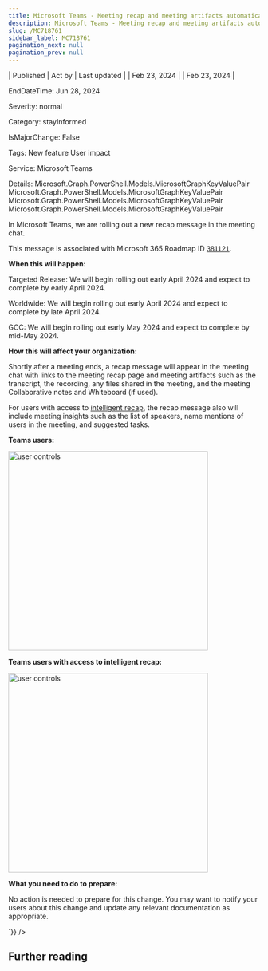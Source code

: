 ```yaml
---
title: Microsoft Teams - Meeting recap and meeting artifacts automatically shared in chat after meeting
description: Microsoft Teams - Meeting recap and meeting artifacts automatically shared in chat after meeting
slug: /MC718761
sidebar_label: MC718761
pagination_next: null
pagination_prev: null
---
```



| Published | Act by | Last updated |
| Feb 23, 2024 |  | Feb 23, 2024 |

EndDateTime: Jun 28, 2024

Severity: normal

Category: stayInformed

IsMajorChange: False

Tags: New feature User impact

Service: Microsoft Teams

Details: Microsoft.Graph.PowerShell.Models.MicrosoftGraphKeyValuePair Microsoft.Graph.PowerShell.Models.MicrosoftGraphKeyValuePair Microsoft.Graph.PowerShell.Models.MicrosoftGraphKeyValuePair Microsoft.Graph.PowerShell.Models.MicrosoftGraphKeyValuePair

<div dangerouslySetInnerHTML={{__html:`
<p style="">In Microsoft Teams, we are rolling out a new recap message in the meeting chat.&nbsp;<br></p><p>This message is associated with Microsoft 365 Roadmap ID <a href="https://www.microsoft.com/microsoft-365/roadmap?filters=&amp;searchterms=381121" target="_blank" style="background-color: rgb(255, 255, 255); font-family: sans-serif; font-weight: 400;">381121</a>.<br></p>
<p><b>When this will happen:</b></p><p>Targeted Release: We will begin rolling out early April 2024 and expect to complete by early April 2024.</p><p>Worldwide: We will begin rolling out early April 2024 and expect to complete by late April 2024.<br></p><p>GCC: We will begin rolling out early May 2024 and expect to complete by mid-May 2024.</p>

<p><b>How this will affect your organization:</b></p>

<p>Shortly after a meeting ends, a recap message will appear in the meeting chat with links to the meeting recap page and meeting artifacts such as the transcript, the recording, any files shared in the meeting, and the meeting Collaborative notes and Whiteboard (if used). </p><p>For users with access to <a href="https://support.microsoft.com/office/meeting-recap-in-microsoft-teams-c2e3a0fe-504f-4b2c-bf85-504938f110ef#bkmk_intelligent_meeting_recap" target="_blank">intelligent recap</a>, the recap message also will include meeting insights such as the list of speakers, name mentions of users in the meeting, and suggested tasks.</p><p><b>Teams users:&nbsp;</b></p><p><img src="https://img-prod-cms-rt-microsoft-com.akamaized.net/cms/api/am/imageFileData/RW1hRu2?ver=097e" style="width: 400px;" alt="user controls"><br></p><p><b>Teams users with access to intelligent recap:&nbsp;</b></p><p><img src="https://img-prod-cms-rt-microsoft-com.akamaized.net/cms/api/am/imageFileData/RW1hTXZ?ver=6d2f" style="width: 400px;" alt="user controls"><br></p><p><b>What you need to do to prepare:</b><br></p>
<p>No action is needed to prepare for this change. You may want to notify your users about this change and update any relevant documentation as appropriate.</p>
`}} />

## Further reading
